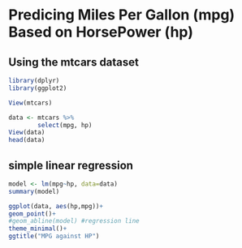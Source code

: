 # Predicing Miles Per Gallon (mpg) Based on HorsePower (hp)
## Using the mtcars dataset

```r
library(dplyr)
library(ggplot2)
```

```r
View(mtcars)
```

```r
data <- mtcars %>% 
        select(mpg, hp)
View(data)
head(data)
```

## simple linear regression
```r
model <- lm(mpg~hp, data=data)
summary(model)
```

```r
ggplot(data, aes(hp,mpg))+
geom_point()+
#geom_abline(model) #regression line
theme_minimal()+
ggtitle("MPG against HP")
```
